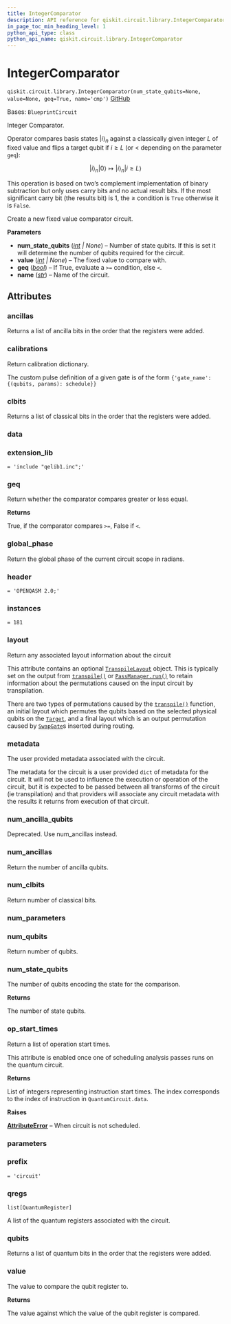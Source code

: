 ```yaml
---
title: IntegerComparator
description: API reference for qiskit.circuit.library.IntegerComparator
in_page_toc_min_heading_level: 1
python_api_type: class
python_api_name: qiskit.circuit.library.IntegerComparator
---
```


# IntegerComparator

<span id="qiskit.circuit.library.IntegerComparator" />

`qiskit.circuit.library.IntegerComparator(num_state_qubits=None, value=None, geq=True, name='cmp')` [GitHub](https://github.com/qiskit/qiskit/tree/stable/0.45/qiskit/circuit/library/arithmetic/integer_comparator.py "view source code")

Bases: `BlueprintCircuit`

Integer Comparator.

Operator compares basis states $|i\rangle_n$ against a classically given integer $L$ of fixed value and flips a target qubit if $i \geq L$ (or $<$ depending on the parameter `geq`):

$$
|i\rangle_n |0\rangle \mapsto |i\rangle_n |i \geq L\rangle
$$

This operation is based on two’s complement implementation of binary subtraction but only uses carry bits and no actual result bits. If the most significant carry bit (the results bit) is 1, the $\geq$ condition is `True` otherwise it is `False`.

Create a new fixed value comparator circuit.

**Parameters**

*   **num\_state\_qubits** ([*int*](https://docs.python.org/3/library/functions.html#int "(in Python v3.12)") *| None*) – Number of state qubits. If this is set it will determine the number of qubits required for the circuit.
*   **value** ([*int*](https://docs.python.org/3/library/functions.html#int "(in Python v3.12)") *| None*) – The fixed value to compare with.
*   **geq** ([*bool*](https://docs.python.org/3/library/functions.html#bool "(in Python v3.12)")) – If True, evaluate a `>=` condition, else `<`.
*   **name** ([*str*](https://docs.python.org/3/library/stdtypes.html#str "(in Python v3.12)")) – Name of the circuit.

## Attributes

<span id="qiskit.circuit.library.IntegerComparator.ancillas" />

### ancillas

Returns a list of ancilla bits in the order that the registers were added.

<span id="qiskit.circuit.library.IntegerComparator.calibrations" />

### calibrations

Return calibration dictionary.

The custom pulse definition of a given gate is of the form `{'gate_name': {(qubits, params): schedule}}`

<span id="qiskit.circuit.library.IntegerComparator.clbits" />

### clbits

Returns a list of classical bits in the order that the registers were added.

<span id="qiskit.circuit.library.IntegerComparator.data" />

### data

<span id="qiskit.circuit.library.IntegerComparator.extension_lib" />

### extension\_lib

`= 'include "qelib1.inc";'`

<span id="qiskit.circuit.library.IntegerComparator.geq" />

### geq

Return whether the comparator compares greater or less equal.

**Returns**

True, if the comparator compares `>=`, False if `<`.

<span id="qiskit.circuit.library.IntegerComparator.global_phase" />

### global\_phase

Return the global phase of the current circuit scope in radians.

<span id="qiskit.circuit.library.IntegerComparator.header" />

### header

`= 'OPENQASM 2.0;'`

<span id="qiskit.circuit.library.IntegerComparator.instances" />

### instances

`= 181`

<span id="qiskit.circuit.library.IntegerComparator.layout" />

### layout

Return any associated layout information about the circuit

This attribute contains an optional [`TranspileLayout`](qiskit.transpiler.TranspileLayout "qiskit.transpiler.TranspileLayout") object. This is typically set on the output from [`transpile()`](compiler#qiskit.compiler.transpile "qiskit.compiler.transpile") or [`PassManager.run()`](qiskit.transpiler.PassManager#run "qiskit.transpiler.PassManager.run") to retain information about the permutations caused on the input circuit by transpilation.

There are two types of permutations caused by the [`transpile()`](compiler#qiskit.compiler.transpile "qiskit.compiler.transpile") function, an initial layout which permutes the qubits based on the selected physical qubits on the [`Target`](qiskit.transpiler.Target "qiskit.transpiler.Target"), and a final layout which is an output permutation caused by [`SwapGate`](qiskit.circuit.library.SwapGate "qiskit.circuit.library.SwapGate")s inserted during routing.

<span id="qiskit.circuit.library.IntegerComparator.metadata" />

### metadata

The user provided metadata associated with the circuit.

The metadata for the circuit is a user provided `dict` of metadata for the circuit. It will not be used to influence the execution or operation of the circuit, but it is expected to be passed between all transforms of the circuit (ie transpilation) and that providers will associate any circuit metadata with the results it returns from execution of that circuit.

<span id="qiskit.circuit.library.IntegerComparator.num_ancilla_qubits" />

### num\_ancilla\_qubits

Deprecated. Use num\_ancillas instead.

<span id="qiskit.circuit.library.IntegerComparator.num_ancillas" />

### num\_ancillas

Return the number of ancilla qubits.

<span id="qiskit.circuit.library.IntegerComparator.num_clbits" />

### num\_clbits

Return number of classical bits.

<span id="qiskit.circuit.library.IntegerComparator.num_parameters" />

### num\_parameters

<span id="qiskit.circuit.library.IntegerComparator.num_qubits" />

### num\_qubits

Return number of qubits.

<span id="qiskit.circuit.library.IntegerComparator.num_state_qubits" />

### num\_state\_qubits

The number of qubits encoding the state for the comparison.

**Returns**

The number of state qubits.

<span id="qiskit.circuit.library.IntegerComparator.op_start_times" />

### op\_start\_times

Return a list of operation start times.

This attribute is enabled once one of scheduling analysis passes runs on the quantum circuit.

**Returns**

List of integers representing instruction start times. The index corresponds to the index of instruction in `QuantumCircuit.data`.

**Raises**

[**AttributeError**](https://docs.python.org/3/library/exceptions.html#AttributeError "(in Python v3.12)") – When circuit is not scheduled.

<span id="qiskit.circuit.library.IntegerComparator.parameters" />

### parameters

<span id="qiskit.circuit.library.IntegerComparator.prefix" />

### prefix

`= 'circuit'`

<span id="qiskit.circuit.library.IntegerComparator.qregs" />

### qregs

`list[QuantumRegister]`

A list of the quantum registers associated with the circuit.

<span id="qiskit.circuit.library.IntegerComparator.qubits" />

### qubits

Returns a list of quantum bits in the order that the registers were added.

<span id="qiskit.circuit.library.IntegerComparator.value" />

### value

The value to compare the qubit register to.

**Returns**

The value against which the value of the qubit register is compared.

